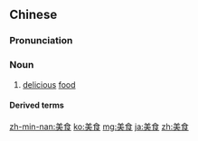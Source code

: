 ==Chinese==
{{zh-forms}}

===Pronunciation===
{{zh-pron
|m=měishí
|c=mei5 sik6
|h=pfs=mî-sṳ̍t
|mn=bí-si̍t
|cat=n
}}

===Noun===
{{zh-noun}}

# [[delicious]] [[food]]

====Derived terms====
{{zh-der|美食家|美食街}}

[[zh-min-nan:美食]]
[[ko:美食]]
[[mg:美食]]
[[ja:美食]]
[[zh:美食]]